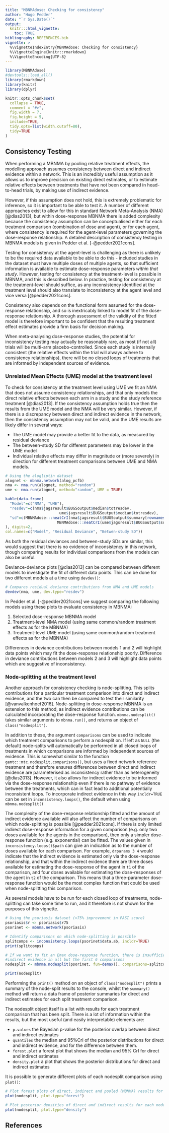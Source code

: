 ```yaml
---
title: "MBNMAdose: Checking for consistency"
author: "Hugo Pedder"
date: "`r Sys.Date()`"
output:
  knitr:::html_vignette:
    toc: TRUE
bibliography: REFERENCES.bib
vignette: >
  %\VignetteIndexEntry{MBNMAdose: Checking for consistency}
  %\VignetteEngine{knitr::rmarkdown}
  %\VignetteEncoding{UTF-8}
---
```


```r
library(MBNMAdose)
#devtools::load_all()
library(rmarkdown)
library(knitr)
library(dplyr)

knitr::opts_chunk$set(
  collapse = TRUE,
  comment = "#>",
  fig.width = 7,
  fig.height = 5,
  include=TRUE,
  tidy.opts=list(width.cutoff=80),
  tidy=TRUE
)
```

## Consistency Testing

When performing a MBNMA by pooling relative treatment effects, the
modelling approach assumes consistency between direct and indirect
evidence within a network. This is an incredibly useful assumption as it
allows us to improve precision on existing direct estimates, or to
estimate relative effects between treatments that have not been compared
in head-to-head trials, by making use of indirect evidence.

However, if this assumption does not hold, this is extremely problematic
for inference, so it is important to be able to test it. A number of
different approaches exist to allow for this in standard Network
Meta-Analysis (NMA) [@dias2013], but within dose-response MBNMA there is
added complexity because the consistency assumption can be
conceptualised either for each treatment comparison (combination of dose
and agent), or for each agent, where consistency is required for the
agent-level parameters governing the dose-response relationship. A
detailed description of consistency testing in MBNMA models is given in
Pedder et al. [-@pedder2021cons].

Testing for consistency at the agent-level is challenging as there is
unlikely to be the required data available to be able to do this -
included studies in the dataset must have multiple doses of multiple
agents, so that sufficient information is available to estimate
dose-response parameters *within that study*. However, testing for
consistency at the treatment-level is possible in MBNMA, and this is
described below. In practice, testing for consistency at the
treatment-level should suffice, as any inconsistency identified at the
treatment level should also translate to inconsistency at the agent
level and vice versa [@pedder2021cons].

Consistency also depends on the functional form assumed for the
dose-response relationship, and so is inextricably linked to model fit
of the dose-response relationship. A thorough assessment of the validity
of the fitted model is therefore important to be confident that the
resulting treatment effect estimates provide a firm basis for decision
making.

When meta-analysing dose-response studies, the potential for
inconsistency testing may actually be reasonably rare, as most (if not
all) trials will be multi-arm placebo-controlled. Since each study is
internally consistent (the relative effects within the trial will always
adhere to consistency relationships), there will be no closed loops of
treatments that are informed by independent sources of evidence.

### Unrelated Mean Effects (UME) model at the treatment level

To check for consistency at the treatment level using UME we fit an NMA
that does not assume consistency relationships, and that only models the
direct relative effects between each arm in a study and the study
reference treatment [@dias2013]. If the consistency assumption holds
true then the results from the UME model and the NMA will be very
similar. However, if there is a discrepancy between direct and indirect
evidence in the network, then the consistency assumption may not be
valid, and the UME results are likely differ in several ways:

-   The UME model may provide a better fit to the data, as measured by
    residual deviance
-   The between-study SD for different parameters may be lower in the
    UME model
-   Individual relative effects may differ in magnitude or (more
    severely) in direction for different treatment comparisons between
    UME and NMA models.

```r
# Using the alogliptin dataset
alognet <- mbnma.network(alog_pcfb)
nma <- nma.run(alognet, method="random")
ume <- nma.run(alognet, method="random", UME = TRUE)
```

```r
kable(data.frame(
  "Model"=c("NMA", "UME"),
  "resdev"=c(nma$jagsresult$BUGSoutput$median$totresdev,
                        ume$jagsresult$BUGSoutput$median$totresdev),
  "sd"=c(MBNMAdose:::neatCrI(nma$jagsresult$BUGSoutput$summary[rownames(nma$jagsresult$BUGSoutput$summary)=="sd", c(3,5,7)], digits = 2),
                       MBNMAdose:::neatCrI(ume$jagsresult$BUGSoutput$summary[rownames(ume$jagsresult$BUGSoutput$summary)=="sd", c(3,5,7)], digits=2))
), digits=2,
col.names=c("Model", "Residual Deviance", "Betwen-study SD"))
```

As both the residual deviances and between-study SDs are similar, this
would suggest that there is no evidence of inconsistency in this
network, though comparing results for individual comparisons from the
models can also be useful.

Deviance-deviance plots [@dias2013] can be compared between different
models to investigate the fit of different data points. This can be done
for two different models at a time using `devdev()`:

```r
# Compares residual deviance contributions from NMA and UME models
devdev(nma, ume, dev.type="resdev")
```

In Pedder et al. [-@pedder2021cons] we suggest comparing the following
models using these plots to evaluate consistency in MBNMA:

1.  Selected dose-response MBNMA model
2.  Treatment-level NMA model (using same common/random treatment
    effects as for the MBNMA)
3.  Treatment-level UME model (using same common/random treatment
    effects as for the MBNMA)

Differences in deviance contributions between models 1 and 2 will
highlight data points which may fit the dose-response relationship
poorly. Difference in deviance contributions between models 2 and 3 will
highlight data points which are suggestive of inconsistency.

### Node-splitting at the treatment level

Another approach for consistency checking is node-splitting. This splits
contributions for a particular treatment comparison into direct and
indirect evidence, and the two can then be compared to test their
similarity [@vanvalkenhoef2016]. Node-splitting in dose-response MBNMA
is an extension to this method, as indirect evidence contributions can
be calculated incorporating the dose-response function.
`mbnma.nodesplit()` takes similar arguments to `mbnma.run()`, and
returns an object of `class("nodesplit")`.

In addition to these, the argument `comparisons` can be used to indicate
which treatment comparisons to perform a nodesplit on. If left as `NULL`
(the default) node-splits will automatically be performed in all closed
loops of treatments in which comparisons are informed by independent
sources of evidence. This is somewhat similar to the function
`gemtc::mtc.nodesplit.comparisons()`, but uses a fixed network reference
treatment and therefore ensures differences between direct and indirect
evidence are parameterised as inconsistency rather than as heterogeneity
[@dias2013]. However, it also allows for indirect evidence to be
informed via the dose-response relationship even if there is no pathway
of evidence between the treatments, which can in fact lead to additional
potentially inconsistent loops. To incorporate indirect evidence in this
way `incldr=TRUE` can be set in `inconsistency.loops()`, the default
when using `mbnma.nodesplit()`

The complexity of the dose-response relationship fitted and the amount
of indirect evidence available will also affect the number of
comparisons on which node-splitting is possible [@pedder2021cons]. If
there is only limited indirect dose-response information for a given
comparison (e.g. only two doses available for the agents in the
comparison), then only a simpler dose-response function (e.g.
exponential) can be fitted. The values given in
`inconsistency.loops()$path` can give an indication as to the number of
doses available for each comparison. For example, `drparams 3 4` would
indicate that the indirect evidence is estimated only via the
dose-response relationship, and that within the indirect evidence there
are three doses available for estimating the dose-response of the agent
in `t1` of the comparison, and four doses available for estimating the
dose-responses of the agent in `t2` of the comparison. This means that a
three-parameter dose-response function would be the most complex
function that could be used when node-splitting this comparison.

As several models have to be run for each closed loop of treatments,
node-splitting can take some time to run, and it therefore is not shown
for the purposes of this vignette.

```r
# Using the psoriasis dataset (>75% improvement in PASI score)
psoriasis$r <- psoriasis$r75
psorinet <- mbnma.network(psoriasis)

# Identify comparisons on which node-splitting is possible
splitcomps <- inconsistency.loops(psorinet$data.ab, incldr=TRUE)
print(splitcomps)

# If we want to fit an Emax dose-response function, there is insufficient
#indirect evidence in all but the first 6 comparisons
nodesplit <- mbnma.nodesplit(psorinet, fun=demax(), comparisons=splitcomps[1:6,], method="common")
```

```r
print(nodesplit)
```

Performing the `print()` method on an object of `class("nodesplit")`
prints a summary of the node-split results to the console, whilst the
`summary()` method will return a data frame of posterior summaries for
direct and indirect estimates for each split treatment comparison.

The nodesplit object itself is a list with results for each treatment
comparison that has been split. There is a lot of information within the
results, but the most useful (and easily interpretable) elements are:

-   `p.values` the Bayesian p-value for the posterior overlap between
    direct and indirect estimates
-   `quantiles` the median and 95%CrI of the posterior distributions for
    direct and indirect evidence, and for the difference between them.
-   `forest.plot` a forest plot that shows the median and 95% CrI for
    direct and indirect estimates
-   `density.plot` a plot that shows the posterior distributions for
    direct and indirect estimates

It is possible to generate different plots of each nodesplit comparison
using `plot()`:

```r
# Plot forest plots of direct, indirect and pooled (MBNMA) results for each comparison
plot(nodesplit, plot.type="forest")

# Plot posterior densities of direct and indirect results for each nodesplit comparisons
plot(nodesplit, plot.type="density")
```

## References
